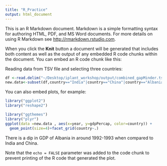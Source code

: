 ```yaml
---
title: "R_Practice"
output: html_document
---
```


This is an R Markdown document. Markdown is a simple formatting syntax for authoring HTML, PDF, and MS Word documents. For more details on using R Markdown see <http://rmarkdown.rstudio.com>.

When you click the **Knit** button a document will be generated that includes both content as well as the output of any embedded R code chunks within the document. You can embed an R code chunk like this:


Reading data from TSV file and selecting three countries:

```r
df <-read.delim("~/Desktop/iplant_workshop/output/combined_gapMinder.tsv",sep="\t")
new.data<-subset(df,country=="India"|country=="China"|country=="Albania")

```

You can also embed plots, for example:

```r
library("ggplot2")
library("reshape2")

library("ggthemes")
library("plyr")
ggplot(data =new.data , aes(x=year, y=gdpPercap, color=country)) +
  geom_point(size=4)+facet_grid(country~.)
```

There is a dip in GDP of Albania in around 1992-1993 when compared to India and China.

Note that the `echo = FALSE` parameter was added to the code chunk to prevent printing of the R code that generated the plot.
